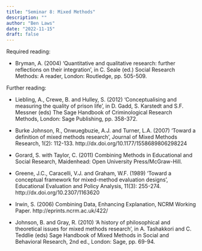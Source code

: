 ```yaml
---
title: "Seminar 8: Mixed Methods"
description: ""
author: "Ben Laws"
date: "2022-11-15"
draft: false
---
```


Required reading:

* Bryman, A. (2004) ‘Quantitative and qualitative research: further reflections on their integration’, in C. Seale (ed.) Social Research Methods: A reader, London: Routledge, pp. 505-509.

Further reading:

* Liebling, A., Crewe, B. and Hulley, S. (2012) 'Conceptualising and measuring the quality of prison life', in D. Gadd, S. Karstedt and S.F. Messner (eds) The Sage Handbook of Criminological Research Methods, London: Sage Publishing, pp. 358-372. 

* Burke Johnson, R., Onwuegbuzie, A.J. and Turner, L.A. (2007) ‘Toward a definition of mixed methods research’, Journal of Mixed Methods Research, 1(2): 112-133. http://dx.doi.org/10.1177/1558689806298224

* Gorard, S. with Taylor, C. (2011) Combining Methods in Educational and Social Research, Maidenhead: Open University Press/McGraw-Hill. 

* Greene, J.C., Caracelli, V.J. and Graham, W.F. (1989) ‘Toward a conceptual framework for mixed-method evaluation designs’, Educational Evaluation and Policy Analysis, 11(3): 255-274. http://dx.doi.org/10.2307/1163620

* Irwin, S. (2006) Combining Data, Enhancing Explanation, NCRM Working Paper. http://eprints.ncrm.ac.uk/422/

* Johnson, B. and Gray, R. (2010) ‘A history of philosophical and theoretical issues for mixed methods research’, in A. Tashakkori and C. Teddlie (eds) Sage Handbook of Mixed Methods in Social and Behavioral Research, 2nd ed., London: Sage, pp. 69-94.